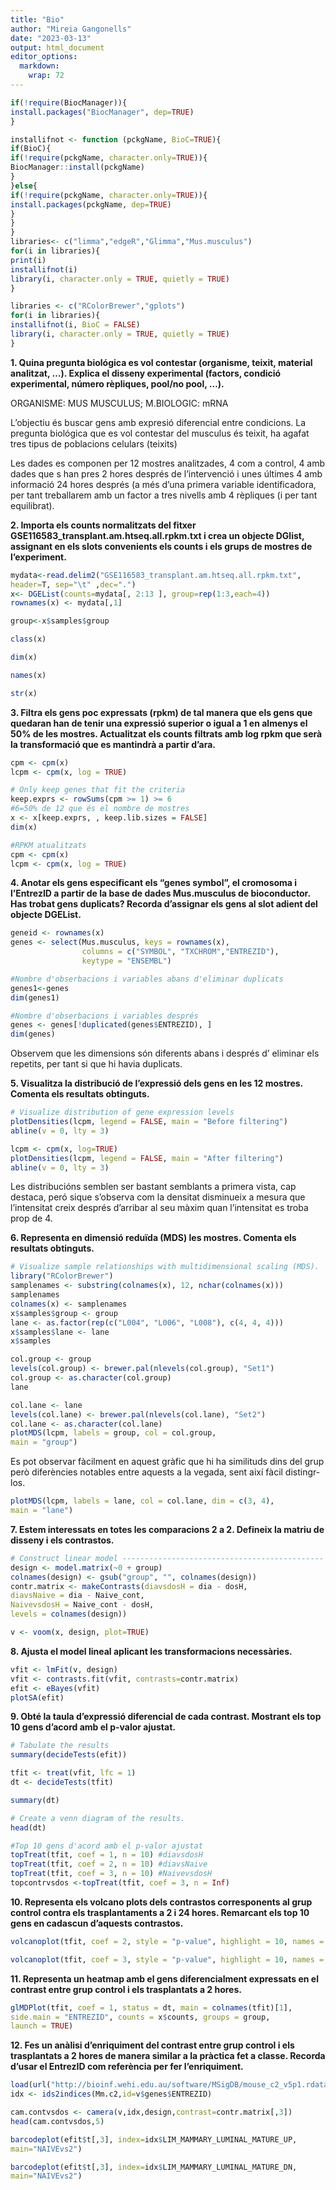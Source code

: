 ```yaml
---
title: "Bio"
author: "Mireia Gangonells"
date: "2023-03-13"
output: html_document
editor_options: 
  markdown: 
    wrap: 72
---
```


```r
if(!require(BiocManager)){
install.packages("BiocManager", dep=TRUE)
}
```

```r
installifnot <- function (pckgName, BioC=TRUE){
if(BioC){
if(!require(pckgName, character.only=TRUE)){
BiocManager::install(pckgName)
}
}else{
if(!require(pckgName, character.only=TRUE)){
install.packages(pckgName, dep=TRUE)
}
}
}
libraries<- c("limma","edgeR","Glimma","Mus.musculus")
for(i in libraries){
print(i)
installifnot(i)
library(i, character.only = TRUE, quietly = TRUE)
}

```

```r
libraries <- c("RColorBrewer","gplots")
for(i in libraries){
installifnot(i, BioC = FALSE)
library(i, character.only = TRUE, quietly = TRUE)
}

```

**1. Quina pregunta biológica es vol contestar (organisme, teixit,
material analitzat, ...). Explica el disseny experimental (factors,
condició experimental, número rèpliques, pool/no pool, ...).**

ORGANISME: MUS MUSCULUS; M.BIOLOGIC: mRNA

L'objectiu és buscar gens amb expresió diferencial entre condicions.
La pregunta biológica que es vol contestar del musculus és teixit, ha agafat tres tipus de poblacions celulars (teixits)

Les dades es componen per 12 mostres analitzades, 4 com a control, 4 amb dades que s han pres 2 hores després de l'intervenció i unes últimes 4 amb informació 24 hores després (a més d'una primera variable identificadora, per tant treballarem amb un factor a tres nivells amb 4 rèpliques (i per tant equilibrat).


**2. Importa els counts normalitzats del fitxer
GSE116583_transplant.am.htseq.all.rpkm.txt i crea un objecte DGlist,
assignant en els slots convenients els counts i els grups de mostres de
l'experiment.**

```r
mydata<-read.delim2("GSE116583_transplant.am.htseq.all.rpkm.txt",
header=T, sep="\t" ,dec=".") 
x<- DGEList(counts=mydata[, 2:13 ], group=rep(1:3,each=4))
rownames(x) <- mydata[,1]
```
```r
group<-x$samples$group
```
```r
class(x)
```
```r
dim(x)
```
```r
names(x)
```
```r
str(x)

```


**3. Filtra els gens poc expressats (rpkm) de tal manera que els gens
que quedaran han de tenir una expressió superior o igual a 1 en almenys
el 50% de les mostres. Actualitzat els counts filtrats amb log rpkm que
serà la transformació que es mantindrà a partir d'ara.**

```r
cpm <- cpm(x)
lcpm <- cpm(x, log = TRUE)

```

```r
# Only keep genes that fit the criteria
keep.exprs <- rowSums(cpm >= 1) >= 6 
#6=50% de 12 que és el nombre de mostres
x <- x[keep.exprs, , keep.lib.sizes = FALSE]
dim(x)

```

```r
#RPKM atualitzats
cpm <- cpm(x)
lcpm <- cpm(x, log = TRUE)

```

**4. Anotar els gens especificant els "genes symbol", el cromosoma i
l'EntrezID a partir de la base de dades Mus.musculus de bioconductor.
Has trobat gens duplicats? Recorda d'assignar els gens al slot adient
del objecte DGEList.**

```r
geneid <- rownames(x)
genes <- select(Mus.musculus, keys = rownames(x), 
                columns = c("SYMBOL", "TXCHROM","ENTREZID"), 
                keytype = "ENSEMBL")

```

```r
#Nombre d'obserbacions i variables abans d'eliminar duplicats
genes1<-genes
dim(genes1)
```

```r
#Nombre d'obserbacions i variables després
genes <- genes[!duplicated(genes$ENTREZID), ]
dim(genes)

```

Observem que les dimensions són diferents abans i després d' eliminar els repetits, per tant si que hi havia duplicats.


**5. Visualitza la distribució de l'expressió dels gens en les 12
mostres. Comenta els resultats obtinguts.**

```r
# Visualize distribution of gene expression levels
plotDensities(lcpm, legend = FALSE, main = "Before filtering")
abline(v = 0, lty = 3)
```

```r
lcpm <- cpm(x, log=TRUE)
plotDensities(lcpm, legend = FALSE, main = "After filtering")
abline(v = 0, lty = 3)

```
Les distribucións semblen ser bastant semblants a primera vista, cap destaca, peró sique s'observa com la densitat disminueix a mesura que l'intensitat creix després d'arribar al seu màxim quan l'intensitat es troba prop de 4.

**6. Representa en dimensió reduïda (MDS) les mostres. Comenta els
resultats obtinguts.**

```r
# Visualize sample relationships with multidimensional scaling (MDS).
library("RColorBrewer")
samplenames <- substring(colnames(x), 12, nchar(colnames(x)))
samplenames
colnames(x) <- samplenames
x$samples$group <- group
lane <- as.factor(rep(c("L004", "L006", "L008"), c(4, 4, 4)))
x$samples$lane <- lane
x$samples

```
```r
col.group <- group
levels(col.group) <- brewer.pal(nlevels(col.group), "Set1")
col.group <- as.character(col.group)
lane

```

```r
col.lane <- lane
levels(col.lane) <- brewer.pal(nlevels(col.lane), "Set2")
col.lane <- as.character(col.lane)
plotMDS(lcpm, labels = group, col = col.group,
main = "group")

```
Es pot observar fàcilment en aquest gràfic que hi ha similituds dins del grup però diferències notables entre aquests a la vegada, sent així fàcil distingr-los. 


```r
plotMDS(lcpm, labels = lane, col = col.lane, dim = c(3, 4),
main = "lane")

```


**7. Estem interessats en totes les comparacions 2 a 2. Defineix la
matriu de disseny i els contrastos.**

```r
# Construct linear model ---------------------------------------------
design <- model.matrix(~0 + group)
colnames(design) <- gsub("group", "", colnames(design))
contr.matrix <- makeContrasts(diavsdosH = dia - dosH,
diavsNaive = dia - Naive_cont,
NaivevsdosH = Naive_cont - dosH,
levels = colnames(design))

v <- voom(x, design, plot=TRUE)
```


**8. Ajusta el model lineal aplicant les transformacions necessàries.**

```r
vfit <- lmFit(v, design)
vfit <- contrasts.fit(vfit, contrasts=contr.matrix)
efit <- eBayes(vfit)
plotSA(efit)

```

**9. Obté la taula d'expressió diferencial de cada contrast. Mostrant
els top 10 gens d'acord amb el p-valor ajustat.**

```r
# Tabulate the results
summary(decideTests(efit))
```

```r
tfit <- treat(vfit, lfc = 1)
dt <- decideTests(tfit)

```

```r
summary(dt)

```

```r
# Create a venn diagram of the results.
head(dt)

```

```r
#Top 10 gens d'acord amb el p-valor ajustat
topTreat(tfit, coef = 1, n = 10) #diavsdosH
topTreat(tfit, coef = 2, n = 10) #diavsNaive
topTreat(tfit, coef = 3, n = 10) #NaivevsdosH
topcontrvsdos <-topTreat(tfit, coef = 3, n = Inf) 

```


**10. Representa els volcano plots dels contrastos corresponents al grup
control contra els trasplantaments a 2 i 24 hores. Remarcant els top 10
gens en cadascun d'aquests contrastos.**

```r
volcanoplot(tfit, coef = 2, style = "p-value", highlight = 10, names = tfit$genes$SYMBOL, hl.col="blue")
```

```r
volcanoplot(tfit, coef = 3, style = "p-value", highlight = 10, names = tfit$genes$SYMBOL, hl.col="blue")
```

**11. Representa un heatmap amb el gens diferencialment expressats en el
contrast entre grup control i els trasplantats a 2 hores.**

```r
glMDPlot(tfit, coef = 1, status = dt, main = colnames(tfit)[1],
side.main = "ENTREZID", counts = x$counts, groups = group,
launch = TRUE)

```

**12. Fes un anàlisi d'enriquiment del contrast entre grup control i els
trasplantats a 2 hores de manera similar a la pràctica fet a classe.
Recorda d'usar el EntrezID com referència per fer l'enriquiment.**

```r
load(url("http://bioinf.wehi.edu.au/software/MSigDB/mouse_c2_v5p1.rdata"))
idx <- ids2indices(Mm.c2,id=v$genes$ENTREZID)

cam.contvsdos <- camera(v,idx,design,contrast=contr.matrix[,3])
head(cam.contvsdos,5)

barcodeplot(efit$t[,3], index=idx$LIM_MAMMARY_LUMINAL_MATURE_UP,
main="NAIVEvs2")

barcodeplot(efit$t[,3], index=idx$LIM_MAMMARY_LUMINAL_MATURE_DN,
main="NAIVEvs2")

```

